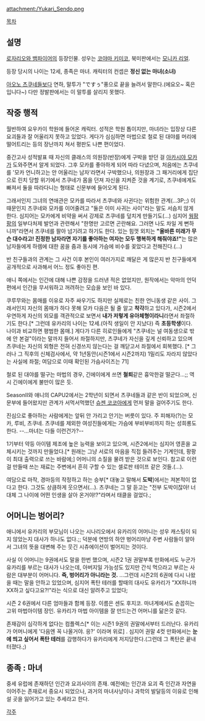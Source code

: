 {{{+1 仙童紫 / Yukari Sendo }}}

attachment:/Yukari_Sendo.png

[[목차]]

== 설명 ==
[[로자리오와 뱀파이어]]의 등장인물. 성우는 [[코야마 키미코]], 북미판에서는 [[모니카 리얼]].

등장 당시의 나이는 12세, 종족은 마녀. 캐릭터의 컨셉은 '''정신 없는 마녀(소녀)'''

[[아오노 츠쿠네]]들보다 연하, 말투가 "ですぅ"풍으로 끝을 늘려서 말한다.(에요오~ 혹은 입니다~) 다만 정발판에서는 이 말투를 살리지 못했다.

== 작중 행적 ==
월반하여 요우카이 학원에 들어온 캐릭터. 성적은 학원 톱이지만, 마녀라는 입장상 다른 요괴들과 잘 어울리지 못하고 있었다. 게다가 심심하면 마법으로 철로 된 대야를 머리에 떨어트리는 등의 장난까지 쳐서 평판도 나쁜 편이었다.

중간고사 성적발표 때 자신의 클래스의 의원장(반장)에게 구박을 받던 걸 [[아카시야 모카]]가 도와주면서 알게 되었다. 그후 모카를 좋아하게 되어 따라 다녔으며, 처음에는 츠쿠네를 '모카 언니하고는 안 어울리는 남자'라면서 구박했으나, 의원장과 그 패거리에게 집단으로 린치 당할 위기에서 츠쿠네가 몸을 던져 자신을 지켜준 것을 계기로, 츠쿠네에게도 빠져서 둘을 따라다니는 형태로 신문부에 들어오게 된다. 

그래서인지 그녀의 연애관은 모카를 따라서 츠쿠네와 사귄다는 위험한 관계(…3P;;) 이 때문인지 츠쿠네와 모카를 이어줄려고 "둘은 이미 사귀는 사이"라는 말도 서슴치 않게 한다. 심지어는 모카에게 비약을 써서 강제로 츠쿠네를 덮치게 만들기도(…) 심지어 [[웡팡팡]]의 일부다처제 발언과 관련해서 "한명만 고르면 곤란해요. 그러면 나도 차일 게 뻔하니까"라면서 츠쿠네를 팔아 넘기려고 하기도 한다. 있는 힘껏 외치는 '''"올바른 미래가 무슨 대수라고! 진정한 남자라면 자기를 좋아하는 여자는 모두 행복하게 해줘야죠!"'''는 많은 남자들에게 하렘에 대한 꿈을 줌과 동시에 가슴에 비수를 꽂았다고 전해진다.(…)

반 친구들과의 관계는 그 사건 이후 본인이 여러가지로 깨달은 게 많은지 반 친구들에게 공개적으로 사과해서 어느 정도 좋아진 편. 

애니 쪽에서는 인간에 대해 나쁜 감정을 드러낸 적은 없었지만, 원작에서는 악마의 언덕편에서 인간을 무서워하고 꺼려하는 모습을 보인 바 있다.

쿠루무와는 몸매를 이유로 자주 싸우기도 하지만 실제로는 친한 언니동생 같은 사이. 그래서인지 자신의 몸매가 하다 못해 모카 다음은 될 줄 알고 '''착각'''하고 있다가, 시즌2에서 우연하게 자신의 외모를 객관적으로 보면서 '''내가 저렇게 유아체형이라니'''라면서 좌절하기도 한다.[* 그런데 유카리의 나이는 12세.(아직 생일이 안 지났다) 즉 '''초등학생'''이다. 나이과 비교하면 평범한 몸매.] 게다가 다른 히로인들에게 "츠쿠네는 널 여동생으로 밖에 안 본걸"이라는 말까지 들어서 좌절하지만, 츠쿠네가 자신을 깊게 신뢰하고 있으며 츠쿠네는 자신의 외형은 전혀 신경쓰지 않는다는 걸 깨닫고서 좌절에서 회복했다. [* 그러나 그 직후의 신체검사에서, 약 1년동안(시즌1에서 시즌2까지) 1밀리도 자라지 않았다는 사실에 좌절; 여담으로 이때 확인된 가슴사이즈는 71]

철로 된 대야를 떨구는 마법의 경우, 긴에이에게 쓰면 '''철퇴'''같은 흉악한걸 떨군다…;; 역시 긴에이에게 불만이 많은 듯.

SeasonⅡ와 애니의 CAPU2에서는 2학년이 되면서 츠쿠네들과 같은 반이 되었으며, 신문부에 들어왔지만 관계가 서먹서먹했던 [[슈젠 코코아]]에게 먼저 말을 걸어주기도 한다. 

진심으로 좋아하는 사람에게는 앞뒤 안 가리고 안기는 버릇이 있다. 주 피해자(?)는 모카, 루비, 츠쿠네. 츠쿠네를 제외한 여성진들에게는 가슴에 부비부비까지 하는 성희롱도 한다. --…마녀는 다들 이런건가?--

1기부터 약등 아이템 제조에 높은 능력을 보이고 있으며, 시즌2에서는 심지어 영혼을 교체시키는 것까지 만들었다.[* 원래는 그냥 서로의 마음을 직접 들려주는 기계인데, 팡팡이 최대 출력으로 쓰는 바람에;] 어머니의 소질을 물려 받은 것으로 보인다. 참고로 이런걸 만들때 쓰는 재료는 주변에서 흔히 구할 수 있는 셀로판 테이프 같은 것들.(…). 

여담으로 마작, 경마등의 작정하고 하는 승부[* 대놓고 말해서 '''도박''']에서는 져본적이 없다고 한다. 그것도 상큼하게 웃으면서(…). 츠쿠네는 그 말 듣고는 "전부 도박이잖아! 너 대체 그 나이에 어떤 인생을 살아 온거야!?"라며서 태클을 걸었다.;

== 어머니는 벙어리? ==
애니에서 유카리의 부모님이 나오는 시나리오에서 유카리의 어머니는 성우 캐스팅이 되지 않았는지 대사가 하나도 없다.;; 덕분에 연방의 하얀 벙어리마냥 주변 사람들이 알아서 그녀의 뜻을 대변해 주는 웃긴 시츄에이션이 벌어지는 것이다. 

사실 이 어머니는 9권에서도 말을 한번 했으며, 시즌2 1권 권말부록 만화에서도 누군가 유카리를 부르는 대사가 나오는데, 아버지일 가능성도 있지만 간식 먹으라고 부르는 사람은 대부분이 어머니다. '''즉, 벙어리가 아니라는 것.''' …그런데 시즌2의 6권에 다시 나왔을 때는 말을 안하고 있었으며, 심지어 폭탄 테러를 할때의 대사도 유카리가 "XX하니까 XX하고 싶다고요?!"라는 식으로 대신 알려주고 있었다;

시즌 2 6권에서 다른 엄마들과 함께 등장. 이름은 센도 후지코. 마녀계에서도 손꼽히는 고위 마법아이템 장인. 유카리가 마법 아이템을 잘 만드는건 어머니를 닮은것 같다. 

존재감이 심각하게 없다는 컴플렉스[* 이는 시즌1 9권의 권말에서부터 드러난다. 유카리가 어머니에게 '다음엔 꼭 나올거야. 응?' 이라며 위로] . 심지어 권말 4컷 만화에서는 '''눈에 띄고 싶어서 폭탄 테러'''를 감행하다가 유카리에게 저지당한다.(그런데 그 폭탄은 끝내 터졌다.;)

== 종족 : 마녀 ==
중세 유럽에 존재하던 인간과 요괴사이의 존재. 예전에는 인간과 요괴 즉 인간과 자연을 이어주는 존재로서 중요시 되었으나, 과거의 마녀사냥이나 과학의 발달등의 이유로 인해 설 곳을 잃어가고 있는 추세라고 한다.

[[각주]]
